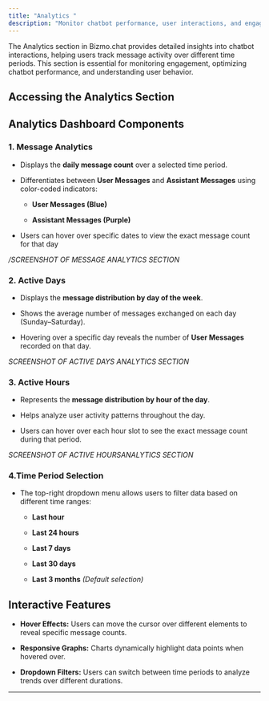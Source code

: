```yaml
---
title: "Analytics "
description: "Monitor chatbot performance, user interactions, and engagement."
---
```


The Analytics section in Bizmo.chat provides detailed insights into chatbot interactions, helping users track message activity over different time periods. This section is essential for monitoring engagement, optimizing chatbot performance, and understanding user behavior.

## Accessing the Analytics Section

<Steps>
  <Step title="Log in to Bizmo.chat" />

  <Step title="In the left-hand navigation panel, click on Analytics under the Engagement category." />

  <Step title="The Analytics dashboard will display various data visualizations and metrics related to chatbot usage." />
</Steps>

## Analytics Dashboard Components

### **1. Message Analytics**

* Displays the **daily message count** over a selected time period.

* Differentiates between **User Messages** and **Assistant Messages** using color-coded indicators:

  * **User Messages (Blue)**

  * **Assistant Messages (Purple)**

* Users can hover over specific dates to view the exact message count for that day

*/SCREENSHOT OF MESSAGE ANALYTICS SECTION*

### 2. Active Days

* Displays the **message distribution by day of the week**.

* Shows the average number of messages exchanged on each day (Sunday–Saturday).

* Hovering over a specific day reveals the number of **User Messages** recorded on that day.

*SCREENSHOT OF ACTIVE DAYS ANALYTICS SECTION*

### **3. Active Hours**

* Represents the **message distribution by hour of the day**.

* Helps analyze user activity patterns throughout the day.

* Users can hover over each hour slot to see the exact message count during that period.

*SCREENSHOT OF ACTIVE HOURSANALYTICS SECTION*

### 4.**Time Period Selection**

* The top-right dropdown menu allows users to filter data based on different time ranges:

  * **Last hour**

  * **Last 24 hours**

  * **Last 7 days**

  * **Last 30 days**

  * **Last 3 months** *(Default selection)*

## **Interactive Features**

* **Hover Effects:** Users can move the cursor over different elements to reveal specific message counts.

* **Responsive Graphs:** Charts dynamically highlight data points when hovered over.

* **Dropdown Filters:** Users can switch between time periods to analyze trends over different durations.

***
